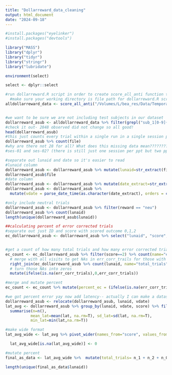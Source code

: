 ```yaml
---
title: "Dollarreward_data_cleaning"
output: html_document
date: "2024-09-18"
---
```


```r
#install.packages("eyelinker")
#install.packages("devtools")

library("MASS")
library("dplyr")
library("tidyr")
library("stringr")
library("lubridate")

environment(select)

select <- dplyr::select
```

```r
#run dollarreward.R script in order to create score_all_anti function then come here
  #make sure your working directory is file path for dollarreward.R script
alldollarreward_data <- score_all_anti("/Volumes/L/bea_res/Data/Temporary Raw Data/lab_eyetracker/subj_info/sub-1*/ses*/*_DollarReward/sub_*.asc*")


#we want to be sure we are not including test subjects in our dataset
dollarreward_asub <- alldollarreward_data %>% filter(grepl("sub_1[0-9]{4}", file))
#check it out- 2848 observed did not change so all good!
head(dollarreward_asub)
#this just counts every trial within a single run in a single session per participant
dollarreward_asub %>% count(file)
#why are there not 28 for all? What does this missing data mean?????????
#ses-01 and ses-02? (there is still just one session per ppt but two ppt use ses 2 data)

#separate out lunaid and date so it's easier to read
#lunaid column
dollarreward_asub <- dollarreward_asub %>% mutate(lunaid=str_extract(file,"\\d{5}"))
dollarreward_asub$file
#date column
dollarreward_asub <- dollarreward_asub %>% mutate(date_extract=str_extract(file,"\\d{8}"))
dollarreward_asub <- dollarreward_asub %>%
  mutate(vdate = parse_date_time(as.character(date_extract), orders = c("%Y%m%d")))

#only include neutral trials
dollarreward_asub <- dollarreward_asub %>% filter(reward == "neu")
dollarreward_asub %>% count(lunaid)
length(unique(dollarreward_asub$lunaid))
```

```r
##calculating percent of error corrected trials
#separate out just ID and score with scored outcome 0,1,2
ec_dollarreward_asub <- dollarreward_asub %>% select("lunaid", "score", "lat") %>%  filter(!(score == "-1"))


#get a count of how many total trials and how many error corrected trials per ppt
ec_count <- ec_dollarreward_asub %>% filter(score==2) %>% count(name="err_corr_trials", lunaid) %>%
  # merge with all visits to get NAs in err_corr_trails for those with none
  right_join(ec_dollarreward_asub %>% count(lunaid, name="total_trials")) %>% 
  # turn those NAs into zeros
  mutate(ifelse(is.na(err_corr_trials),0,err_corr_trials)) 

#merge and mutate percent
ec_count <- ec_count %>% mutate(percent_ec = (ifelse(is.na(err_corr_trials),0,err_corr_trials) / total_trials) * 100)
```

```r
#we got percent error yay now add latency-- actually I can make a dataset that includes all of it at once
dollarreward_asub <- relocate(dollarreward_asub, lunaid, vdate)
lat_avg <- dollarreward_asub %>% group_by(lunaid, vdate, score) %>% filter(!(score == "-1")) %>%
  summarise(n=n(),
           mean_lat=mean(lat, na.rm=T), sd_lat=sd(lat, na.rm=T), 
           min_lat=min(lat,na.rm=T))

#make wide format
lat_avg_wide <- lat_avg %>% pivot_wider(names_from="score", values_from = c("n", "mean_lat", "sd_lat", "min_lat"))

  lat_avg_wide[is.na(lat_avg_wide)] <- 0

#mutate percent
final_as_data <- lat_avg_wide %>%  mutate(total_trials= n_1 + n_2 + n_0) %>% mutate(percent_ec = (n_2 / total_trials) * 100) %>% mutate(trials_1_2 = n_1 + n_2) %>% mutate(percent_ec_1_2 = (n_2/ trials_1_2) * 100)

length(unique(final_as_data$lunaid))
```

